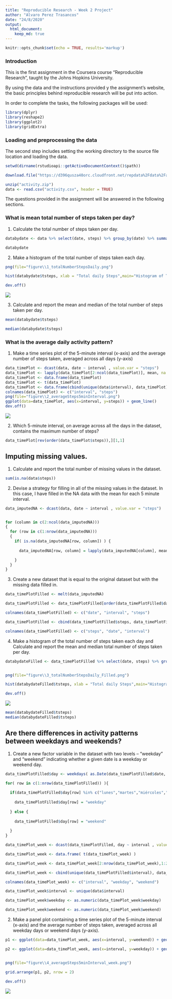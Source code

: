 ```yaml
---
title: "Reproducible Research - Week 2 Project"
author: "Alvaro Perez Trasancos"
date: "24/8/2020"
output: 
  html_document:
    keep_md: true
---
```

 
```r
knitr::opts_chunk$set(echo = TRUE, results='markup')
```


### Introduction

This is the first assignment in the Coursera course "Reproducible Research", taught by the Johns Hopkins University.

By using the data and the instructions provided y the assignment's website, the basic principles  behind reproducible research will be put into action.

In order to complete the tasks, the following packages will be used:

```r
library(dplyr)
library(reshape2)
library(ggplot2)
library(gridExtra)
```

### Loading and preprocessing the data

The second step includes setting the working directory to the source file location and loading the data.

```r
setwd(dirname(rstudioapi::getActiveDocumentContext()$path))

download.file("https://d396qusza40orc.cloudfront.net/repdata%2Fdata%2Factivity.zip", destfile = "activity.zip", mode="wb")

unzip("activity.zip")
data <- read.csv("activity.csv", header = TRUE)
```

The questions provided in the assignment will be answered in the following sections.


### What is mean total number of steps taken per day?

1. Calculate the total number of steps taken per day.

```r
databydate <- data %>% select(date, steps) %>% group_by(date) %>% summarize(tsteps= sum(steps)) %>% na.omit()

databydate
```

2. Make a histogram of the total number of steps taken each day.

```r
png(file="figure\\1_totalNumberStepsDaily.png")

hist(databydate$tsteps, xlab = "Total daily Steps",main="Histogram of Total Steps by day", breaks = 20)

dev.off()
```

![](figure/1_totalNumberStepsDaily.png) 

3. Calculate and report the mean and median of the total number of steps taken per day.

```r
mean(databydate$tsteps)

median(databydate$tsteps)

```


### What is the average daily activity pattern?

1. Make a time series plot of the 5-minute interval (x-axis) and the average number of steps taken, averaged across all days (y-axis)

```r
data_timePlot <- dcast(data, date ~ interval , value.var = "steps")
data_timePlot <- lapply(data_timePlot[2:ncol(data_timePlot)], mean, na.rm=TRUE)
data_timePlot <- data.frame(data_timePlot)
data_timePlot <- t(data_timePlot)
data_timePlot <- data.frame(cbind(unique(data$interval), data_timePlot))
colnames(data_timePlot) <- c("interval", "steps")
png(file="figure\\2_averageSteps5minInterval.png")
ggplot(data=data_timePlot, aes(x=interval, y=steps)) + geom_line()
dev.off()
```

![](figure/2_averageSteps5minInterval.png) 

2. Which 5-minute interval, on average across all the days in the dataset, contains the maximum number of steps?

```r
data_timePlot[rev(order(data_timePlot$steps)),][1,1]
```



## Imputing missing values.


1. Calculate and report the total number of missing values in the dataset. 

```r
sum(is.na(data$steps))

```


2. Devise a strategy for filling in all of the missing values in the dataset. In this case, I have filled in the NA data with the mean for each 5 minute interval.

```r

data_imputedNA <- dcast(data, date ~ interval , value.var = "steps")


for (column in c(2:ncol(data_imputedNA)))
{
  for (row in c(1:nrow(data_imputedNA)))
  {
    if( is.na(data_imputedNA[row, column]) ) {
      
      data_imputedNA[row, column] = lapply(data_imputedNA[column], mean, na.rm = TRUE)

    }
  }
}
```

3. Create a new dataset that is equal to the original dataset but with the missing data filled in. 

```r
data_timePlotFilled <- melt(data_imputedNA) 

data_timePlotFilled <- data_timePlotFilled[order(data_timePlotFilled$date),]

colnames(data_timePlotFilled) <- c("date", "interval", "steps")

data_timePlotFilled <- cbind(data_timePlotFilled$steps, data_timePlotFilled[1:2])

colnames(data_timePlotFilled) <- c("steps", "date", "interval")

```


4. Make a histogram of the total number of steps taken each day and Calculate and report the mean and median total number of steps taken per day. 

```r
databydateFilled <- data_timePlotFilled %>% select(date, steps) %>% group_by(date) %>% summarize(tsteps= sum(steps)) %>%na.omit()


png(file="figure\\3_totalNumberStepsDaily_Filled.png")

hist(databydateFilled$tsteps, xlab = "Total daily Steps",main="Histogram of Total Steps by day", breaks = 20)

dev.off()

```

![](figure/3_totalNumberStepsDaily_Filled.png)
```r
mean(databydateFilled$tsteps)
median(databydateFilled$tsteps)
```



## Are there differences in activity patterns between weekdays and weekends?

1. Create a new factor variable in the dataset with two levels – “weekday” and “weekend” indicating whether a given date is a weekday or weekend day.


```r

data_timePlotFilled$day <- weekdays( as.Date(data_timePlotFilled$date, format = "%Y-%m-%d") )

for( row in c(1:nrow(data_timePlotFilled)) ){
  
  if(data_timePlotFilled$day[row] %in% c("lunes","martes","miércoles","jueves", "viernes")){
    
    data_timePlotFilled$day[row] = "weekday"
    
  } else {
    
    data_timePlotFilled$day[row] = "weekend"
  
  }
}

data_timePlot_week <- dcast(data_timePlotFilled, day ~ interval , value.var = "steps", fun.aggregate = mean)

data_timePlot_week <- data.frame( t(data_timePlot_week) )

data_timePlot_week <- data_timePlot_week[2:nrow(data_timePlot_week),1:2]

data_timePlot_week <- cbind(unique(data_timePlotFilled$interval), data_timePlot_week)

colnames(data_timePlot_week) <- c("interval", "weekday", "weekend")

data_timePlot_week$interval <- unique(data$interval)

data_timePlot_week$weekday <- as.numeric(data_timePlot_week$weekday)

data_timePlot_week$weekend <- as.numeric(data_timePlot_week$weekend)

```


2. Make a panel plot containing a time series plot of the 5-minute interval (x-axis) and the average number of steps taken, averaged across all weekday days or weekend days (y-axis).


```r

p1 <- ggplot(data=data_timePlot_week, aes(x=interval, y=weekend)) + geom_line() + ggtitle("weekend")

p2 <- ggplot(data=data_timePlot_week, aes(x=interval, y=weekday)) + geom_line() + ggtitle("weekday")


png(file="figure\\4_averageSteps5minInterval_week.png") 

grid.arrange(p1, p2, nrow = 2) 
 
dev.off()


```
![](figure/4_averageSteps5minInterval_week.png)

